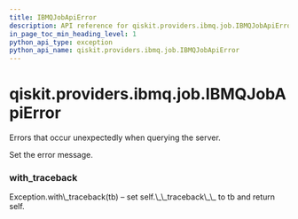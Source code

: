 ```yaml
---
title: IBMQJobApiError
description: API reference for qiskit.providers.ibmq.job.IBMQJobApiError
in_page_toc_min_heading_level: 1
python_api_type: exception
python_api_name: qiskit.providers.ibmq.job.IBMQJobApiError
---
```


<span id="qiskit-providers-ibmq-job-ibmqjobapierror" />

# qiskit.providers.ibmq.job.IBMQJobApiError

<Class id="qiskit.providers.ibmq.job.IBMQJobApiError" isDedicatedPage={true} github="https://github.com/qiskit/qiskit-ibmq-provider/tree/stable/0.13/qiskit/providers/ibmq/job/exceptions.py" signature="IBMQJobApiError(*message)" modifiers="exception">
  Errors that occur unexpectedly when querying the server.

  Set the error message.

  ### with\_traceback

  <Function id="qiskit.providers.ibmq.job.IBMQJobApiError.with_traceback" signature="with_traceback()">
    Exception.with\_traceback(tb) – set self.\_\_traceback\_\_ to tb and return self.
  </Function>
</Class>

